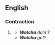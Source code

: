 ==English==

===Contraction===
{{en-cont}}

# {{label|en|colloquial|eye-dialect|uncommon}} {{alternative form of|whatcha|lang=en}}
#* '''''Wotcha''' doin'?''
#* '''''Wotcha''' got?''